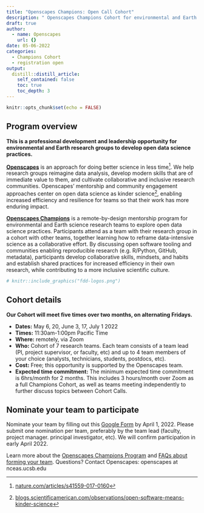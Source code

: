 ```yaml
---
title: "Openscapes Champions: Open Call Cohort"
description: " Openscapes Champions Cohort for environmental and Earth science teams"
draft: true
author:
  - name: Openscapes
    url: {}
date: 05-06-2022
categories:
  - Champions Cohort
  - registration open
output:
  distill::distill_article:
    self_contained: false
    toc: true
    toc_depth: 3
---
```


```r
knitr::opts_chunk$set(echo = FALSE)
```

## Program overview

**This is a professional development and leadership opportunity for environmental and Earth research groups to develop open data science practices.**

**[Openscapes](https://openscapes.org)** is an approach for doing better science in less time[^1]. We help research groups reimagine data analysis, develop modern skills that are of immediate value to them, and cultivate collaborative and inclusive research communities. Openscapes’ mentorship and community engagement approaches center on open data science as kinder science[^2], enabling increased efficiency and resilience for teams so that their work has more enduring impact. 

**[Openscapes Champions](https://www.openscapes.org/champions/)** is a remote-by-design mentorship program for environmental and Earth science research teams to explore open data science practices. Participants attend as a team with their research group in a cohort with other teams, together learning how to reframe data-intensive science as a collaborative effort. By discussing open software tooling and communities enabling reproducible research (e.g. R/Python, GitHub, metadata), participants develop collaborative skills, mindsets, and habits and establish shared practices for increased efficiency in their own research, while contributing to a more inclusive scientific culture. 


```r
# knitr::include_graphics("fdd-logos.png")  
```


## Cohort details

**Our Cohort will meet five times over two months, on alternating Fridays.**

* **Dates:** May 6, 20, June 3, 17, July 1  2022
* **Times:** 11:30am-1:00pm Pacific Time
* **Where:** remotely, via Zoom
* **Who:** Cohort of 7 research teams. Each team consists of a team lead (PI, project supervisor, or faculty, etc) and up to 4 team members of your choice (analysts, technicians, students, postdocs, etc). 
* **Cost:** Free; this opportunity is supported by the Openscapes team.
* **Expected time commitment:** The minimum expected time commitment is 6hrs/month for 2 months. This includes 3 hours/month over Zoom as a full Champions Cohort, as well as teams meeting independently to further discuss topics between Cohort Calls. 

## Nominate your team to participate

Nominate your team by filling out this [Google Form](TODO) by April 1, 2022. Please submit one nomination per team, preferably by the team lead (faculty, project manager. principal investigator, etc). We will confirm participation in early April 2022. 

Learn more about the [Openscapes Champions Program](https://openscapes.org/champions) and [FAQs about forming your team](https://openscapes.org/faq). Questions? Contact Openscapes: openscapes at nceas.ucsb.edu


[^1]:
     [nature.com/articles/s41559-017-0160](https://nature.com/articles/s41559-017-0160) 

[^2]:
     [blogs.scientificamerican.com/observations/open-software-means-kinder-science](https://blogs.scientificamerican.com/observations/open-software-means-kinder-science) 
